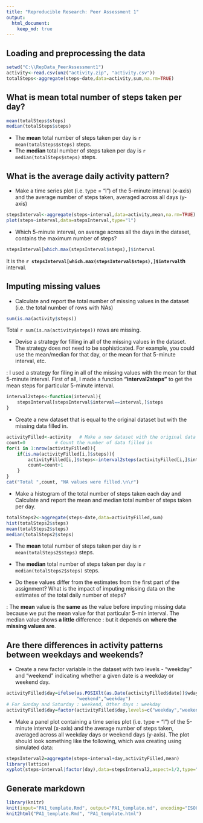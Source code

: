 ```yaml
---
title: "Reproducible Research: Peer Assessment 1"
output: 
  html_document:
    keep_md: true
---
```



## Loading and preprocessing the data
```r
setwd("C:\\RepData_PeerAssessment1")
activity<-read.csv(unz("activity.zip", "activity.csv")) 
totalSteps<-aggregate(steps~date,data=activity,sum,na.rm=TRUE)

```

## What is mean total number of steps taken per day?
```r
mean(totalSteps$steps)
median(totalSteps$steps)
```
* The **mean** total number of steps taken per day is 
    `r mean(totalSteps$steps)` steps.
* The **median** total number of steps taken per day is 
    `r median(totalSteps$steps)` steps.
    

## What is the average daily activity pattern?
* Make a time series plot (i.e. type = "l") of the 5-minute interval (x-axis) and the average number of steps taken, averaged across all days (y-axis)

```r
stepsInterval<-aggregate(steps~interval,data=activity,mean,na.rm=TRUE)
plot(steps~interval,data=stepsInterval,type="l")
```

* Which 5-minute interval, on average across all the days in the dataset, contains the maximum number of steps? 
```r
stepsInterval[which.max(stepsInterval$steps),]$interval
```

It is the **`r stepsInterval[which.max(stepsInterval$steps),]$interval`th** interval.

## Imputing missing values

* Calculate and report the total number of missing values in the dataset (i.e. the total number of rows with NAs)
```r
sum(is.na(activity$steps))
```
Total `r sum(is.na(activity$steps))` rows are missing.

* Devise a strategy for filling in all of the missing values in the dataset. The strategy does not need to be sophisticated. For example, you could use the mean/median for that day, or the mean for that 5-minute interval, etc.

: I used a strategy for filing in all of the missing values with the mean for that 5-minute interval. First of all, I made a function **"interval2steps"** to get the mean steps for particular 5-minute interval. 
```r
interval2steps<-function(interval){
    stepsInterval[stepsInterval$interval==interval,]$steps
}
```

* Create a new dataset that is equal to the original dataset but with the missing data filled in.

```r
activityFilled<-activity   # Make a new dataset with the original data
count=0           # Count the number of data filled in
for(i in 1:nrow(activityFilled)){
    if(is.na(activityFilled[i,]$steps)){
        activityFilled[i,]$steps<-interval2steps(activityFilled[i,]$interval)
        count=count+1
    }
}
cat("Total ",count, "NA values were filled.\n\r")  
```

* Make a histogram of the total number of steps taken each day and Calculate and report the mean and median total number of steps taken per day. 
```r
totalSteps2<-aggregate(steps~date,data=activityFilled,sum)
hist(totalSteps2$steps)
mean(totalSteps2$steps)
median(totalSteps2$steps)
```
* The **mean** total number of steps taken per day is 
`r mean(totalSteps2$steps)` steps.
* The **median** total number of steps taken per day is 
`r median(totalSteps2$steps)` steps.

* Do these values differ from the estimates from the first part of the assignment? What is the impact of imputing missing data on the estimates of the total daily number of steps?

: The **mean** value is the **same** as the value before imputing missing data because we put the mean value for that particular 5-min interval. The median value shows **a little** difference : but it depends on **where the missing values are**.


## Are there differences in activity patterns between weekdays and weekends?

* Create a new factor variable in the dataset with two levels - "weekday" and "weekend" indicating whether a given date is a weekday or weekend day.
```r
activityFilled$day=ifelse(as.POSIXlt(as.Date(activityFilled$date))$wday%%6==0,
                          "weekend","weekday")
# For Sunday and Saturday : weekend, Other days : weekday 
activityFilled$day=factor(activityFilled$day,levels=c("weekday","weekend"))
```


* Make a panel plot containing a time series plot (i.e. type = "l") of the 5-minute interval (x-axis) and the average number of steps taken, averaged across all weekday days or weekend days (y-axis). The plot should look something like the following, which was creating using simulated data:
```r
stepsInterval2=aggregate(steps~interval+day,activityFilled,mean)
library(lattice)
xyplot(steps~interval|factor(day),data=stepsInterval2,aspect=1/2,type="l")

```

## Generate markdown


```r
library(knitr)
knit(input="PA1_template.Rmd", output="PA1_template.md", encoding="ISO8859-1", quiet=TRUE)
knit2html("PA1_template.Rmd", "PA1_template.html")
```

